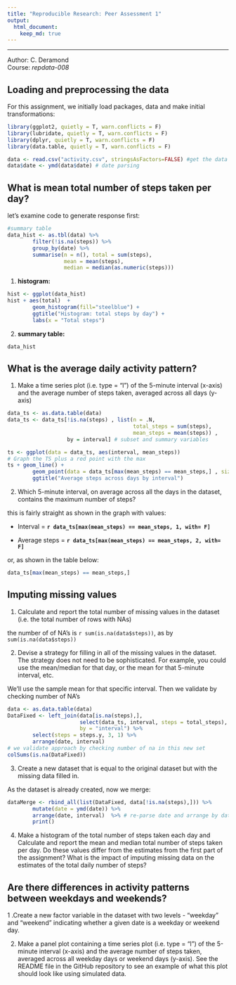 ```yaml
---
title: "Reproducible Research: Peer Assessment 1"
output: 
  html_document:
    keep_md: true
---
```

------------------------------------------


Author:  C. Deramond  
Course:  *repdata-008* 


## Loading and preprocessing the data

For this assignment, we initially load packages, data and make initial transformations:
```r
library(ggplot2, quietly = T, warn.conflicts = F)
library(lubridate, quietly = T, warn.conflicts = F)
library(dplyr, quietly = T, warn.conflicts = F)
library(data.table, quietly = T, warn.conflicts = F)

data <- read.csv("activity.csv", stringsAsFactors=FALSE) #get the data
data$date <- ymd(data$date) # date parsing              

```


## What is mean total number of steps taken per day?

let's examine code to generate response first:

```r
#summary table
data_hist <- as.tbl(data) %>%
        filter(!is.na(steps)) %>%
        group_by(date) %>%
        summarise(n = n(), total = sum(steps), 
                  mean = mean(steps), 
                  median = median(as.numeric(steps))) 
```

1. **histogram:**

```r
hist <- ggplot(data_hist)
hist + aes(total)  + 
        geom_histogram(fill="steelblue") + 
        ggtitle("Histogram: total steps by day") + 
        labs(x = "Total steps")

```

2. **summary table:** 

```r
data_hist
```


## What is the average daily activity pattern?

1. Make a time series plot (i.e. type = "l") of the 5-minute interval (x-axis) and the average number of steps taken, averaged across all days (y-axis)

```r
data_ts <- as.data.table(data)
data_ts <- data_ts[!is.na(steps) , list(n = .N, 
                                        total_steps = sum(steps), 
                                        mean_steps = mean(steps)) , 
                   by = interval] # subset and summary variables

ts <- ggplot(data = data_ts, aes(interval, mean_steps))
# Graph the TS plus a red point with the max
ts + geom_line() + 
        geom_point(data = data_ts[max(mean_steps) == mean_steps,] , size = 3, col = "red") +
        ggtitle("Average steps across days by interval")
```


2. Which 5-minute interval, on average across all the days in the dataset, contains the maximum number of steps?

this is fairly straight as shown in the graph with values:

- Interval = **`r data_ts[max(mean_steps) == mean_steps, 1, with= F]`**

- Average steps = **`r data_ts[max(mean_steps) == mean_steps, 2, with= F]`**


or, as shown in the table below:
```r
data_ts[max(mean_steps) == mean_steps,]

```



## Imputing missing values

1. Calculate and report the total number of missing values in the dataset (i.e. the total number of rows with NAs)

the number of of NA's is `r sum(is.na(data$steps))`, as by `sum(is.na(data$steps))`


2. Devise a strategy for filling in all of the missing values in the dataset. The strategy does not need to be sophisticated. For example, you could use the mean/median for that day, or the mean for that 5-minute interval, etc.

We'll use the sample mean for that specific interval. Then we validate by checking number of NA's

```r
data <- as.data.table(data)
DataFixed <- left_join(data[is.na(steps),], 
                       select(data_ts, interval, steps = total_steps), 
                       by = "interval") %>%
        select(steps = steps.y, 3, 1) %>%
        arrange(date, interval)
# we validate approach by checking number of na in this new set
colSums(is.na(DataFixed))

```


3. Create a new dataset that is equal to the original dataset but with the missing data filled in.

As the dataset is already created, now we merge:

```r
dataMerge <- rbind_all(list(DataFixed, data[!is.na(steps),])) %>%
        mutate(date = ymd(date)) %>%
        arrange(date, interval)  %>% # re-parse date and arrange by date, interval
        print()
```


4. Make a histogram of the total number of steps taken each day and Calculate and report the mean and median total number of steps taken per day. Do these values differ from the estimates from the first part of the assignment? What is the impact of imputing missing data on the estimates of the total daily number of steps?



## Are there differences in activity patterns between weekdays and weekends?

1 .Create a new factor variable in the dataset with two levels - "weekday" and "weekend" indicating whether a given date is a weekday or weekend day.


2. Make a panel plot containing a time series plot (i.e. type = "l") of the 5-minute interval (x-axis) and the average number of steps taken, averaged across all weekday days or weekend days (y-axis). See the README file in the GitHub repository to see an example of what this plot should look like using simulated data.